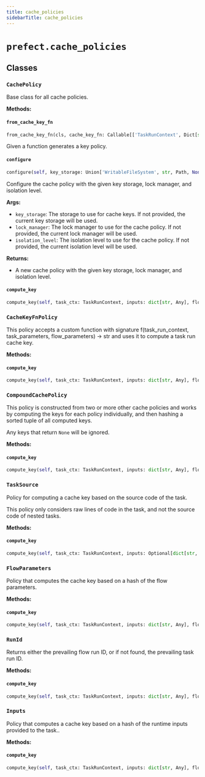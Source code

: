 ```yaml
---
title: cache_policies
sidebarTitle: cache_policies
---
```


# `prefect.cache_policies`

## Classes

### `CachePolicy` <sup><a href="https://github.com/PrefectHQ/prefect/blob/main/src/prefect/cache_policies.py#L46" target="_blank"><Icon icon="github" size="14" /></a></sup>


Base class for all cache policies.


**Methods:**

#### `from_cache_key_fn` <sup><a href="https://github.com/PrefectHQ/prefect/blob/main/src/prefect/cache_policies.py#L60" target="_blank"><Icon icon="github" size="14" /></a></sup>

```python
from_cache_key_fn(cls, cache_key_fn: Callable[['TaskRunContext', Dict[str, Any]], Optional[str]]) -> 'CacheKeyFnPolicy'
```

Given a function generates a key policy.


#### `configure` <sup><a href="https://github.com/PrefectHQ/prefect/blob/main/src/prefect/cache_policies.py#L68" target="_blank"><Icon icon="github" size="14" /></a></sup>

```python
configure(self, key_storage: Union['WritableFileSystem', str, Path, None] = None, lock_manager: Optional['LockManager'] = None, isolation_level: Union[Literal['READ_COMMITTED', 'SERIALIZABLE'], 'IsolationLevel', None] = None) -> Self
```

Configure the cache policy with the given key storage, lock manager, and isolation level.

**Args:**
- `key_storage`: The storage to use for cache keys. If not provided,
the current key storage will be used.
- `lock_manager`: The lock manager to use for the cache policy. If not provided,
the current lock manager will be used.
- `isolation_level`: The isolation level to use for the cache policy. If not provided,
the current isolation level will be used.

**Returns:**
- A new cache policy with the given key storage, lock manager, and isolation level.


#### `compute_key` <sup><a href="https://github.com/PrefectHQ/prefect/blob/main/src/prefect/cache_policies.py#L99" target="_blank"><Icon icon="github" size="14" /></a></sup>

```python
compute_key(self, task_ctx: TaskRunContext, inputs: dict[str, Any], flow_parameters: dict[str, Any], **kwargs: Any) -> Optional[str]
```

### `CacheKeyFnPolicy` <sup><a href="https://github.com/PrefectHQ/prefect/blob/main/src/prefect/cache_policies.py#L155" target="_blank"><Icon icon="github" size="14" /></a></sup>


This policy accepts a custom function with signature f(task_run_context, task_parameters, flow_parameters) -> str
and uses it to compute a task run cache key.


**Methods:**

#### `compute_key` <sup><a href="https://github.com/PrefectHQ/prefect/blob/main/src/prefect/cache_policies.py#L166" target="_blank"><Icon icon="github" size="14" /></a></sup>

```python
compute_key(self, task_ctx: TaskRunContext, inputs: dict[str, Any], flow_parameters: dict[str, Any], **kwargs: Any) -> Optional[str]
```

### `CompoundCachePolicy` <sup><a href="https://github.com/PrefectHQ/prefect/blob/main/src/prefect/cache_policies.py#L178" target="_blank"><Icon icon="github" size="14" /></a></sup>


This policy is constructed from two or more other cache policies and works by computing the keys
for each policy individually, and then hashing a sorted tuple of all computed keys.

Any keys that return `None` will be ignored.


**Methods:**

#### `compute_key` <sup><a href="https://github.com/PrefectHQ/prefect/blob/main/src/prefect/cache_policies.py#L205" target="_blank"><Icon icon="github" size="14" /></a></sup>

```python
compute_key(self, task_ctx: TaskRunContext, inputs: dict[str, Any], flow_parameters: dict[str, Any], **kwargs: Any) -> Optional[str]
```

### `TaskSource` <sup><a href="https://github.com/PrefectHQ/prefect/blob/main/src/prefect/cache_policies.py#L278" target="_blank"><Icon icon="github" size="14" /></a></sup>


Policy for computing a cache key based on the source code of the task.

This policy only considers raw lines of code in the task, and not the source code of nested tasks.


**Methods:**

#### `compute_key` <sup><a href="https://github.com/PrefectHQ/prefect/blob/main/src/prefect/cache_policies.py#L285" target="_blank"><Icon icon="github" size="14" /></a></sup>

```python
compute_key(self, task_ctx: TaskRunContext, inputs: Optional[dict[str, Any]], flow_parameters: Optional[dict[str, Any]], **kwargs: Any) -> Optional[str]
```

### `FlowParameters` <sup><a href="https://github.com/PrefectHQ/prefect/blob/main/src/prefect/cache_policies.py#L307" target="_blank"><Icon icon="github" size="14" /></a></sup>


Policy that computes the cache key based on a hash of the flow parameters.


**Methods:**

#### `compute_key` <sup><a href="https://github.com/PrefectHQ/prefect/blob/main/src/prefect/cache_policies.py#L312" target="_blank"><Icon icon="github" size="14" /></a></sup>

```python
compute_key(self, task_ctx: TaskRunContext, inputs: dict[str, Any], flow_parameters: dict[str, Any], **kwargs: Any) -> Optional[str]
```

### `RunId` <sup><a href="https://github.com/PrefectHQ/prefect/blob/main/src/prefect/cache_policies.py#L325" target="_blank"><Icon icon="github" size="14" /></a></sup>


Returns either the prevailing flow run ID, or if not found, the prevailing task
run ID.


**Methods:**

#### `compute_key` <sup><a href="https://github.com/PrefectHQ/prefect/blob/main/src/prefect/cache_policies.py#L331" target="_blank"><Icon icon="github" size="14" /></a></sup>

```python
compute_key(self, task_ctx: TaskRunContext, inputs: dict[str, Any], flow_parameters: dict[str, Any], **kwargs: Any) -> Optional[str]
```

### `Inputs` <sup><a href="https://github.com/PrefectHQ/prefect/blob/main/src/prefect/cache_policies.py#L347" target="_blank"><Icon icon="github" size="14" /></a></sup>


Policy that computes a cache key based on a hash of the runtime inputs provided to the task..


**Methods:**

#### `compute_key` <sup><a href="https://github.com/PrefectHQ/prefect/blob/main/src/prefect/cache_policies.py#L354" target="_blank"><Icon icon="github" size="14" /></a></sup>

```python
compute_key(self, task_ctx: TaskRunContext, inputs: dict[str, Any], flow_parameters: dict[str, Any], **kwargs: Any) -> Optional[str]
```
